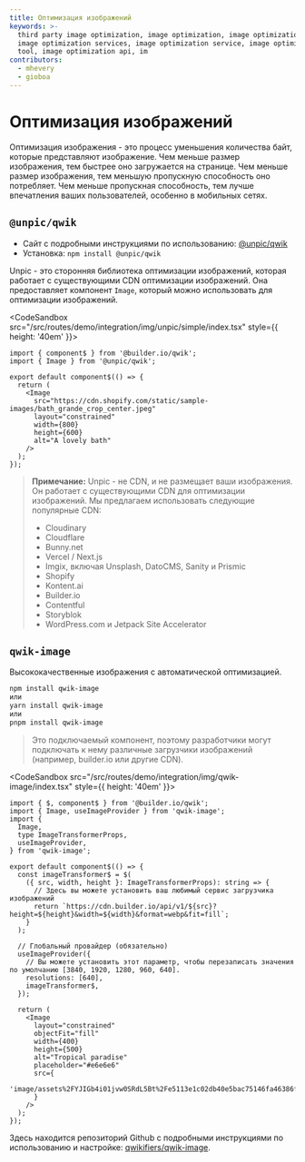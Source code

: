 ```yaml
---
title: Оптимизация изображений
keywords: >-
  third party image optimization, image optimization, image optimization tools,
  image optimization services, image optimization service, image optimization
  tool, image optimization api, im
contributors:
  - mhevery
  - gioboa
---
```


# Оптимизация изображений

Оптимизация изображения - это процесс уменьшения количества байт, которые представляют изображение. Чем меньше размер изображения, тем быстрее оно загружается на странице. Чем меньше размер изображения, тем меньшую пропускную способность оно потребляет. Чем меньше пропускная способность, тем лучше впечатления ваших пользователей, особенно в мобильных сетях.

## `@unpic/qwik`

- Сайт с подробными инструкциями по использованию: [@unpic/qwik](https://unpic.pics/img/qwik/)
- Установка: `npm install @unpic/qwik`

Unpic - это сторонняя библиотека оптимизации изображений, которая работает с существующими CDN оптимизации изображений. Она предоставляет компонент `Image`, который можно использовать для оптимизации изображений.

<CodeSandbox src="/src/routes/demo/integration/img/unpic/simple/index.tsx" style={{ height: '40em' }}>
```tsx {6} /Slot/
import { component$ } from '@builder.io/qwik';
import { Image } from '@unpic/qwik';

export default component$(() => {
  return (
    <Image
      src="https://cdn.shopify.com/static/sample-images/bath_grande_crop_center.jpeg"
      layout="constrained"
      width={800}
      height={600}
      alt="A lovely bath"
    />
  );
});
```
</CodeSandbox>

> **Примечание:** Unpic - не CDN, и не размещает ваши изображения. Он работает с существующими CDN для оптимизации изображений. Мы предлагаем использовать следующие популярные CDN:
> - Cloudinary
> - Cloudflare
> - Bunny.net
> - Vercel / Next.js
> - Imgix, включая Unsplash, DatoCMS, Sanity и Prismic
> - Shopify
> - Kontent.ai
> - Builder.io
> - Contentful
> - Storyblok
> - WordPress.com и Jetpack Site Accelerator

## `qwik-image`

Высококачественные изображения с автоматической оптимизацией.

```bash
npm install qwik-image
или
yarn install qwik-image
или
pnpm install qwik-image
```

> Это подключаемый компонент, поэтому разработчики могут подключать к нему различные загрузчики изображений (например, builder.io или другие CDN).

<CodeSandbox src="/src/routes/demo/integration/img/qwik-image/index.tsx" style={{ height: '40em' }}>
```tsx
import { $, component$ } from '@builder.io/qwik';
import { Image, useImageProvider } from 'qwik-image';
import {
  Image,
  type ImageTransformerProps,
  useImageProvider,
} from 'qwik-image';

export default component$(() => {
  const imageTransformer$ = $(
    ({ src, width, height }: ImageTransformerProps): string => {
      // Здесь вы можете установить ваш любимый сервис загрузчика изображений
      return `https://cdn.builder.io/api/v1/${src}?height=${height}&width=${width}&format=webp&fit=fill`;
    }
  );

  // Глобальный провайдер (обязательно)
  useImageProvider({
    // Вы можете установить этот параметр, чтобы перезаписать значения по умолчанию [3840, 1920, 1280, 960, 640].
    resolutions: [640],
    imageTransformer$,
  });

  return (
    <Image
      layout="constrained"
      objectFit="fill"
      width={400}
      height={500}
      alt="Tropical paradise"
      placeholder="#e6e6e6"
      src={
        'image/assets%2FYJIGb4i01jvw0SRdL5Bt%2Fe5113e1c02db40e5bac75146fa46386f'
      }
    />
  );
});
```
</CodeSandbox>

Здесь находится репозиторий Github с подробными инструкциями по использованию и настройке: [qwikifiers/qwik-image](https://github.com/qwikifiers/qwik-image).
